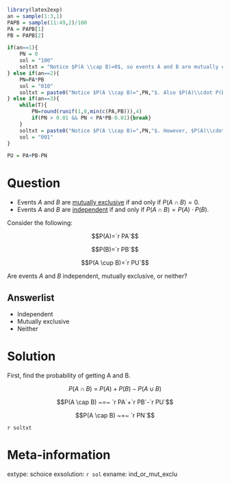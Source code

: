 ```r
library(latex2exp)
an = sample(1:3,1)
PAPB = sample(11:49,2)/100
PA = PAPB[1]
PB = PAPB[2]

if(an==1){
    PN = 0
    sol = "100"
    soltxt = "Notice $P(A \\cap B)=0$, so events A and B are mutually exclusive."
} else if(an==2){
    PN=PA*PB
    sol = "010"
    soltxt = paste0("Notice $P(A \\cap B)=",PN,"$. Also $P(A)\\cdot P(B)=",PA,"\\cdot",PB,"=",PN,"$ so events A and B are independent.",collapse="")
} else if(an==3){
    while(T){
        PN=round(runif(1,0,min(c(PA,PB))),4)
        if(PN > 0.01 && PN < PA*PB-0.01){break}
    }
    soltxt = paste0("Notice $P(A \\cap B)=",PN,"$. However, $P(A)\\cdot P(B)=",PA,"\\cdot",PB,"=",PA*PB,"$. Clearly, $",PN,"\\ne",PA*PB,"$, so events A and B are NOT independent. Also, because $P(A \\cap B)\\ne 0$, events A and B are NOT mutually exclusive.",collapse="")
    sol = "001"
}

PU = PA+PB-PN

```


Question
========

* Events $A$ and $B$ are [mutually exclusive](https://en.wikipedia.org/wiki/Mutual_exclusivity) if and only if $P(A \cap B)=0$.
* Events $A$ and $B$ are [independent](https://en.wikipedia.org/wiki/Independence_(probability_theory)) if and only if $P(A \cap B)=P(A)\cdot P(B)$.


Consider the following:

$$P(A)=`r PA`$$

$$P(B)=`r PB`$$

$$P(A \cup B)=`r PU`$$

Are events $A$ and $B$ independent, mutually exclusive, or neither?

Answerlist
--------

* Independent
* Mutually exclusive
* Neither


Solution
========

First, find the probability of getting A and B.

$$P(A \cap B) ~=~ P(A)+P(B)-P(A \cup B)$$

$$P(A \cap B) ~=~ `r PA`+`r PB`-`r PU`$$

$$P(A \cap B) ~=~ `r PN`$$

`r soltxt`




Meta-information
============
extype: schoice
exsolution: `r sol`
exname: ind_or_mut_exclu
